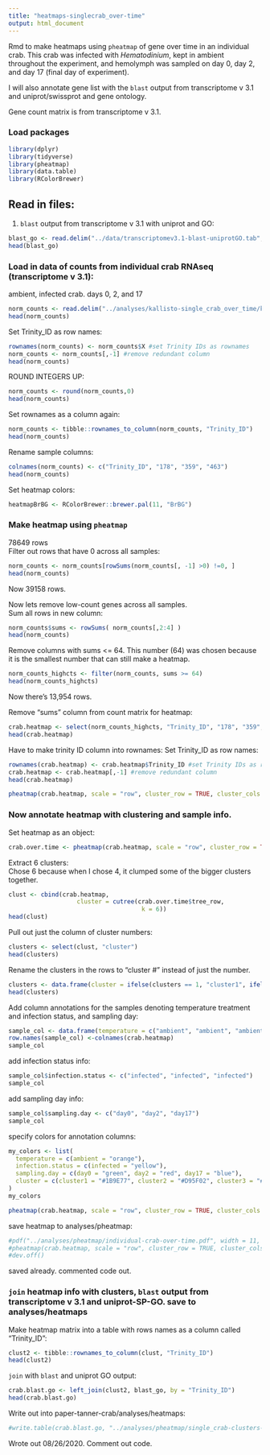 ```yaml
---
title: "heatmaps-singlecrab_over-time"
output: html_document
---
```

Rmd to make heatmaps using `pheatmap` of gene over time in an individual crab. This crab was infected with _Hematodinium_, kept in ambient throughout the experiment, and hemolymph was sampled on day 0, day 2, and day 17 (final day of experiment). 

I will also annotate gene list with the `blast` output from transcriptome v 3.1 and uniprot/swissprot and gene ontology. 

Gene count matrix is from transcriptome v 3.1. 

### Load packages
```r
library(dplyr)
library(tidyverse)
library(pheatmap)
library(data.table)
library(RColorBrewer)
```

## Read in files: 

1. `blast` output from transcriptome v 3.1 with uniprot and GO:
```r
blast_go <- read.delim("../data/transcriptomev3.1-blast-uniprotGO.tab", header = TRUE)
head(blast_go)
```

### Load in data of counts from individual crab RNAseq (transcriptome v 3.1): 

ambient, infected crab. days 0, 2, and 17
```r
norm_counts <- read.delim("../analyses/kallisto-single_crab_over_time/kallisto-single-crab.isoform.counts.matrix")
head(norm_counts)
```

Set Trinity_ID as row names:
```r
rownames(norm_counts) <- norm_counts$X #set Trinity IDs as rownames
norm_counts <- norm_counts[,-1] #remove redundant column
head(norm_counts)
```

ROUND INTEGERS UP:
```r
norm_counts <- round(norm_counts,0)
head(norm_counts)
```

Set rownames as a column again:     
```r
norm_counts <- tibble::rownames_to_column(norm_counts, "Trinity_ID")
head(norm_counts)
```

Rename sample columns: 
```r
colnames(norm_counts) <- c("Trinity_ID", "178", "359", "463")
head(norm_counts)
```

Set heatmap colors:
```r
heatmapBrBG <- RColorBrewer::brewer.pal(11, "BrBG")
```

### Make heatmap using `pheatmap`
78649 rows      
Filter out rows that have 0 across all samples:
```r
norm_counts <- norm_counts[rowSums(norm_counts[, -1] >0) !=0, ]
head(norm_counts)
```
Now 39158 rows.    

Now lets remove low-count genes across all samples.        
Sum all rows in new column:            
```r
norm_counts$sums <- rowSums( norm_counts[,2:4] )
head(norm_counts)
```

Remove columns with sums <= 64. This number (64) was chosen because it is the smallest number that can still make a heatmap. 
```r
norm_counts_highcts <- filter(norm_counts, sums >= 64)
head(norm_counts_highcts)
```
Now there's 13,954 rows. 

Remove "sums" column from count matrix for heatmap:      
```r
crab.heatmap <- select(norm_counts_highcts, "Trinity_ID", "178", "359", "463")
head(crab.heatmap)
```

Have to make trinity ID column into rownames:
Set Trinity_ID as row names:
```r
rownames(crab.heatmap) <- crab.heatmap$Trinity_ID #set Trinity IDs as rownames
crab.heatmap <- crab.heatmap[,-1] #remove redundant column
head(crab.heatmap)
```

```r
pheatmap(crab.heatmap, scale = "row", cluster_row = TRUE, cluster_cols = FALSE, clustering_distance_rows = "euclidean", clustering_method = "average", show_rownames = FALSE, show_colnames = TRUE, treeheight_col = 80, legend = TRUE, color = heatmapBrBG, fontsize_col = 12, fontsize_row = 12)
```

### Now annotate heatmap with clustering and sample info. 

Set heatmap as an object:
```r
crab.over.time <- pheatmap(crab.heatmap, scale = "row", cluster_row = TRUE, cluster_cols = FALSE, clustering_distance_rows = "euclidean", clustering_method = "average", show_rownames = FALSE, show_colnames = TRUE, treeheight_col = 80, legend = TRUE, color = heatmapBrBG, fontsize_col = 12, fontsize_row = 12)
```

Extract 6 clusters:   
Chose 6 because when I chose 4, it clumped some of the bigger clusters together.
```r
clust <- cbind(crab.heatmap,
                   cluster = cutree(crab.over.time$tree_row,
                                     k = 6))
head(clust)
```

Pull out just the column of cluster numbers:
```r
clusters <- select(clust, "cluster")
head(clusters)
```

Rename the clusters in the rows to "cluster #" instead of just the number. 
```r
clusters <- data.frame(cluster = ifelse(clusters == 1, "cluster1", ifelse(clusters == 2, "cluster2", ifelse(clusters == 3, "cluster3", ifelse(clusters == 4, "cluster4", ifelse(clusters == 5, "cluster5", "cluster6"))))))
head(clusters)
```

Add column annotations for the samples denoting temperature treatment and infection status, and sampling day:
```r
sample_col <- data.frame(temperature = c("ambient", "ambient", "ambient"))
row.names(sample_col) <-colnames(crab.heatmap)
sample_col
```

add infection status info:
```r
sample_col$infection.status <- c("infected", "infected", "infected")
sample_col
```

add sampling day info:
```r
sample_col$sampling.day <- c("day0", "day2", "day17")
sample_col
```

specify colors for annotation columns:
```r
my_colors <- list(
  temperature = c(ambient = "orange"),
  infection.status = c(infected = "yellow"),
  sampling.day = c(day0 = "green", day2 = "red", day17 = "blue"),
  cluster = c(cluster1 = "#1B9E77", cluster2 = "#D95F02", cluster3 = "#7570B3", cluster4 = "#E7298A", cluster5 = "#cc4ee0", cluster6 = "#82ed82")
)
my_colors
```


```r
pheatmap(crab.heatmap, scale = "row", cluster_row = TRUE, cluster_cols = FALSE, clustering_distance_rows = "euclidean", clustering_method = "average", annotation_colors = my_colors, annotation_row = clusters, annotation_col = sample_col, show_rownames = FALSE, show_colnames = TRUE, treeheight_col = 200, legend = TRUE, color = heatmapBrBG, fontsize_col = 12, fontsize_row = 12)
```

save heatmap to analyses/pheatmap:
```r
#pdf("../analyses/pheatmap/individual-crab-over-time.pdf", width = 11, height = 8.5)
#pheatmap(crab.heatmap, scale = "row", cluster_row = TRUE, cluster_cols = FALSE, clustering_distance_rows = "euclidean", clustering_method = "average", annotation_colors = my_colors, annotation_row = clusters, annotation_col = sample_col, show_rownames = FALSE, show_colnames = TRUE, treeheight_col = 80, legend = TRUE, color = heatmapBrBG, fontsize_col = 12, fontsize_row = 12)
#dev.off()
```
saved already. commented code out. 

### `join` heatmap info with clusters, `blast` output from transcriptome v 3.1 and uniprot-SP-GO. save to analyses/heatmaps

Make heatmap matrix into a table with rows names as a column called "Trinity_ID":
```r
clust2 <- tibble::rownames_to_column(clust, "Trinity_ID")
head(clust2)
```

`join` with `blast` and uniprot GO output:
```r
crab.blast.go <- left_join(clust2, blast_go, by = "Trinity_ID")
head(crab.blast.go)
```

Write out into paper-tanner-crab/analyses/heatmaps:
```r
#write.table(crab.blast.go, "../analyses/pheatmap/single_crab-clusters-blast-GO.tab", sep = '\t', quote = FALSE, row.names = FALSE)
```
Wrote out 08/26/2020. Comment out code. 





